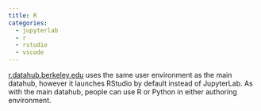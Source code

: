 ```yaml
---
title: R
categories:
  - jupyterlab
  - r
  - rstudio
  - vscode
---
```


[r.datahub.berkeley.edu](https://r.datahub.berkeley.edu) uses the same user environment as the main datahub, however it launches RStudio by default instead of JupyterLab. As with the main datahub, people can use R or Python in either authoring environment.
